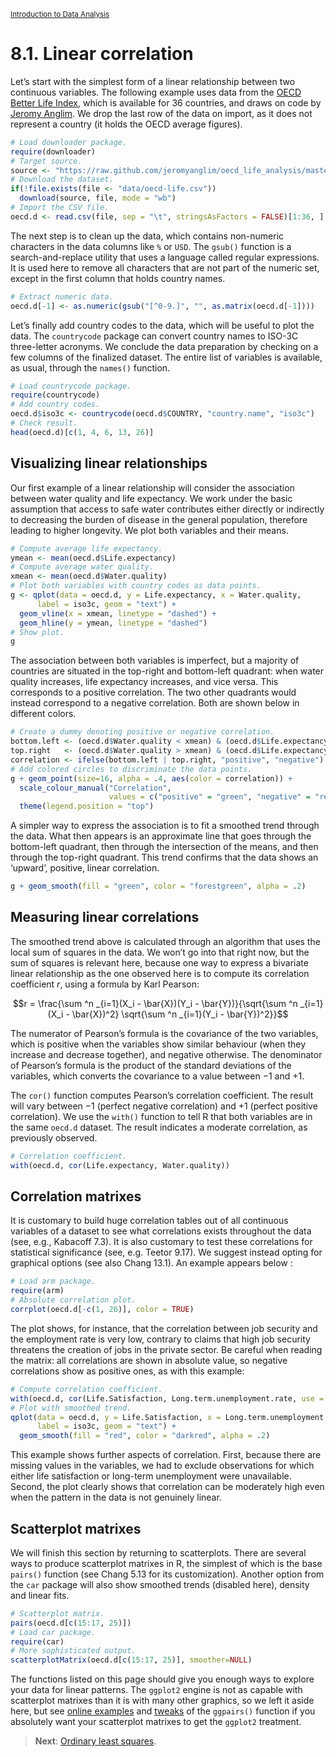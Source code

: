 <style>@import url(style.css);</style>
<small>[Introduction to Data Analysis](index.html)</small>

# 8.1. Linear correlation

[anglim]: https://github.com/jeromyanglim/oecd_life_analysis/blob/master/oecd-life.md
[oecd-bli]: http://www.oecdbetterlifeindex.org/
[sanchez]: https://gastonsanchez.wordpress.com/2012/08/27/scatterplot-matrices-with-ggplot/
[turner]: http://gettinggeneticsdone.blogspot.fr/2011/07/scatterplot-matrices-in-r.html

Let's start with the simplest form of a linear relationship between two continuous variables. The following example uses data from the [OECD Better Life Index][oecd-bli], which is available for 36 countries, and draws on code by [Jeromy Anglim][anglim]. We drop the last row of the data on import, as it does not represent a country (it holds the OECD average figures).

```r
# Load downloader package.
require(downloader)
# Target source.
source <- "https://raw.github.com/jeromyanglim/oecd_life_analysis/master/oecd-life.csv"
# Download the dataset.
if(!file.exists(file <- "data/oecd-life.csv"))
  download(source, file, mode = "wb")
# Import the CSV file.
oecd.d <- read.csv(file, sep = "\t", stringsAsFactors = FALSE)[1:36, ]
```

The next step is to clean up the data, which contains non-numeric characters in the data columns like `%` or `USD`. The `gsub()` function is a search-and-replace utility that uses a language called regular expressions. It is used here to remove all characters that are not part of the numeric set, except in the first column that holds country names.

```r
# Extract numeric data.
oecd.d[-1] <- as.numeric(gsub("[^0-9.]", "", as.matrix(oecd.d[-1])))
```

Let's finally add country codes to the data, which will be useful to plot the data. The `countrycode` package can convert country names to ISO-3C three-letter acronyms. We conclude the data preparation by checking on a few columns of the finalized dataset. The entire list of variables is available, as usual, through the `names()` function.

```r
# Load countrycode package.
require(countrycode)
# Add country codes.
oecd.d$iso3c <- countrycode(oecd.d$COUNTRY, "country.name", "iso3c")
# Check result.
head(oecd.d)[c(1, 4, 6, 13, 26)]
```

## Visualizing linear relationships

Our first example of a linear relationship will consider the association between water quality and life expectancy. We work under the basic assumption that access to safe water contributes either directly or indirectly to decreasing the burden of disease in the general population, therefore leading to higher longevity. We plot both variables and their means.

```r
# Compute average life expectancy.
ymean <- mean(oecd.d$Life.expectancy)
# Compute average water quality.
xmean <- mean(oecd.d$Water.quality)
# Plot both variables with country codes as data points.
g <- qplot(data = oecd.d, y = Life.expectancy, x = Water.quality, 
      label = iso3c, geom = "text") +
  geom_vline(x = xmean, linetype = "dashed") +
  geom_hline(y = ymean, linetype = "dashed")
# Show plot.
g
```

The association between both variables is imperfect, but a majority of countries are situated in the top-right and bottom-left quadrant: when water quality increases, life expectancy increases, and vice versa. This corresponds to a positive correlation. The two other quadrants would instead correspond to a negative correlation. Both are shown below in different colors.

```r
# Create a dummy denoting positive or negative correlation.
bottom.left <- (oecd.d$Water.quality < xmean) & (oecd.d$Life.expectancy < ymean)
top.right   <- (oecd.d$Water.quality > xmean) & (oecd.d$Life.expectancy > ymean)
correlation <- ifelse(bottom.left | top.right, "positive", "negative")
# Add colored circles to discriminate the data points.
g + geom_point(size=16, alpha = .4, aes(color = correlation)) +
  scale_colour_manual("Correlation", 
                      values = c("positive" = "green", "negative" = "red")) +
  theme(legend.position = "top")
```

A simpler way to express the association is to fit a smoothed trend through the data. What then appears is an approximate line that goes through the bottom-left quadrant, then through the intersection of the means, and then through the top-right quadrant. This trend confirms that the data shows an 'upward', positive, linear correlation.

```r
g + geom_smooth(fill = "green", color = "forestgreen", alpha = .2)
```

## Measuring linear correlations

The smoothed trend above is calculated through an algorithm that uses the local sum of squares in the data. We won't go into that right now, but the sum of squares is relevant here, because one way to express a bivariate linear relationship as the one observed here is to compute its correlation coefficient $r$, using a formula by Karl Pearson:

$$r = \frac{\sum ^n _{i=1}(X_i - \bar{X})(Y_i - \bar{Y})}{\sqrt{\sum ^n _{i=1}(X_i - \bar{X})^2} \sqrt{\sum ^n _{i=1}(Y_i - \bar{Y})^2}}$$

The numerator of Pearson's formula is the covariance of the two variables, which is positive when the variables show similar behaviour (when they increase and decrease together), and negative otherwise. The denominator of Pearson's formula is the product of the standard deviations of the variables, which converts the covariance to a value between $-1$ and $+1$.

The `cor()` function computes Pearson's correlation coefficient. The result will vary between $-1$ (perfect negative correlation) and $+1$ (perfect positive correlation). We use the `with()` function to tell R that both variables are in the same `oecd.d` dataset. The result indicates a moderate correlation, as previously observed.

```r
# Correlation coefficient.
with(oecd.d, cor(Life.expectancy, Water.quality))
```

## Correlation matrixes

It is customary to build huge correlation tables out of all continuous variables of a dataset to see what correlations exists throughout the data (see, e.g., Kabacoff 7.3). It is also customary to test these correlations for statistical significance (see, e.g. Teetor 9.17). We suggest instead opting for graphical options (see also Chang 13.1). An example appears below :

```r
# Load arm package.
require(arm)
# Absolute correlation plot.
corrplot(oecd.d[-c(1, 26)], color = TRUE)
```

The plot shows, for instance, that the correlation between job security and the employment rate is very low, contrary to claims that high job security threatens the creation of jobs in the private sector. Be careful when reading the matrix: all correlations are shown in absolute value, so negative correlations show as positive ones, as with this example:

```r
# Compute correlation coefficient.
with(oecd.d, cor(Life.Satisfaction, Long.term.unemployment.rate, use = "complete.obs"))
# Plot with smoothed trend.
qplot(data = oecd.d, y = Life.Satisfaction, x = Long.term.unemployment.rate,
      label = iso3c, geom = "text") +
  geom_smooth(fill = "red", color = "darkred", alpha = .2)
```

This example shows further aspects of correlation. First, because there are missing values in the variables, we had to exclude observations for which either life satisfaction or long-term unemployment were unavailable. Second, the plot clearly shows that correlation can be moderately high even when the pattern in the data is not genuinely linear.

## Scatterplot matrixes

We will finish this section by returning to scatterplots. There are several ways to produce scatterplot matrixes in R, the simplest of which is the base `pairs()` function (see Chang 5.13 for its customization). Another option from the `car` package will also show smoothed trends (disabled here), density and linear fits.

```r
# Scatterplot matrix.
pairs(oecd.d[c(15:17, 25)])
# Load car package.
require(car)
# More sophisticated output.
scatterplotMatrix(oecd.d[c(15:17, 25)], smoother=NULL)
```

The functions listed on this page should give you enough ways to explore your data for linear patterns. The `ggplot2` engine is not as capable with scatterplot matrixes than it is with many other graphics, so we left it aside here, but see [online examples][turner] and [tweaks][sanchez] of the `ggpairs()` function if you absolutely want your scatterplot matrixes to get the `ggplot2` treatment.

> __Next__: [Ordinary least squares](082_ols.html).
